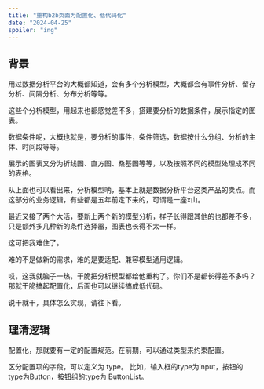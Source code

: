 ```yaml
---
title: "重构b2b页面为配置化、低代码化"
date: "2024-04-25"
spoiler: "ing"
---
```


## 背景

用过数据分析平台的大概都知道，会有多个分析模型，大概都会有事件分析、留存分析、间隔分析、分布分析等等。

这些个分析模型，用起来也都感觉差不多，搭建要分析的数据条件，展示指定的图表。

数据条件呢，大概也就是，要分析的事件，条件筛选，数据按什么分组、分析的主体、时间段等等。

展示的图表又分为折线图、直方图、桑基图等等，以及按照不同的模型处理成不同的表格。

从上面也可以看出来，分析模型呐，基本上就是数据分析平台这类产品的卖点。而这部分的业务逻辑，有些都是五年前定下来的，可谓是一座x山。

最近又接了两个大活，要新上两个新的模型分析，样子长得跟其他的也都差不多，只是额外多几种新的条件选择器，图表也长得不太一样。

这可把我难住了。

难的不是做新的需求，难的是要适配、兼容模型通用逻辑。

哎，这我就脑子一热，干脆把分析模型都给他重构了。你们不是都长得差不多吗？那就干脆搞起配置化，后面也可以继续搞成低代码。

说干就干，具体怎么实现，请往下看。

## 理清逻辑

配置化，那就要有一定的配置规范。在前期，可以通过类型来约束配置。

区分配置项的字段，可以定义为 type。 比如，输入框的type为input，按钮的type为Button，按钮组的type为 ButtonList。

